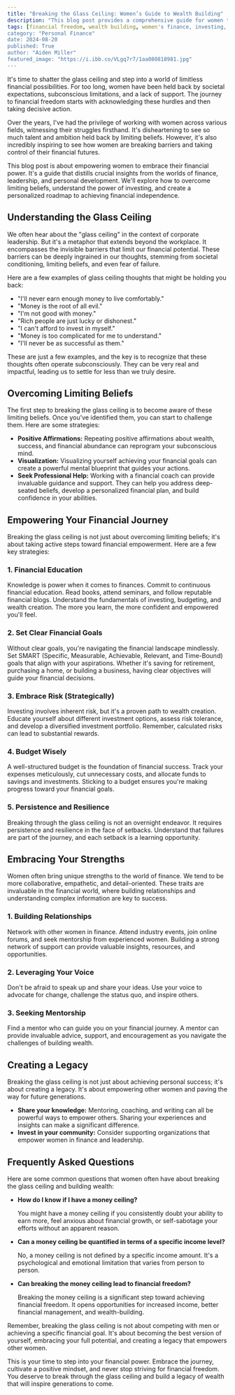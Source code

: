 ```yaml
---
title: "Breaking the Glass Ceiling: Women’s Guide to Wealth Building"
description: "This blog post provides a comprehensive guide for women to overcome limiting beliefs, understand financial principles, and build a strong financial foundation. Learn how to identify and challenge financial barriers, set clear goals, and develop a personalized wealth-building strategy."
tags: [financial freedom, wealth building, women's finance, investing, money management, financial education, personal finance, mindset, empowerment, financial goals]
category: "Personal Finance"
date: 2024-08-20
published: True
author: "Aiden Miller"
featured_image: "https://i.ibb.co/VLgq7r7/1aa080818981.jpg"
---
```



It's time to shatter the glass ceiling and step into a world of limitless financial possibilities. For too long, women have been held back by societal expectations, subconscious limitations, and a lack of support. The journey to financial freedom starts with acknowledging these hurdles and then taking decisive action. 

Over the years, I've had the privilege of working with women across various fields, witnessing their struggles firsthand.  It's disheartening to see so much talent and ambition held back by limiting beliefs. However, it's also incredibly inspiring to see how women are breaking barriers and taking control of their financial futures.

This blog post is about empowering women to embrace their financial power. It's a guide that distills crucial insights from the worlds of finance, leadership, and personal development.  We'll explore how to overcome limiting beliefs, understand the power of investing, and create a personalized roadmap to achieving financial independence. 

##  Understanding the Glass Ceiling 

We often hear about the "glass ceiling" in the context of corporate leadership. But it's a metaphor that extends beyond the workplace. It encompasses the invisible barriers that limit our financial potential. These barriers can be deeply ingrained in our thoughts, stemming from societal conditioning, limiting beliefs, and even fear of failure. 

Here are a few examples of glass ceiling thoughts that might be holding you back:

*  "I'll never earn enough money to live comfortably."
*  "Money is the root of all evil."
*  "I'm not good with money."
*  "Rich people are just lucky or dishonest."
*  "I can't afford to invest in myself."
*  "Money is too complicated for me to understand."
*  "I'll never be as successful as them."

These are just a few examples, and the key is to recognize that these thoughts often operate subconsciously.  They can be very real and impactful,  leading us to settle for less than we truly desire.

##  Overcoming Limiting Beliefs

The first step to breaking the glass ceiling is to become aware of these limiting beliefs. Once you've identified them, you can start to challenge them. Here are some strategies:

*  **Positive Affirmations:**  Repeating positive affirmations about wealth, success, and financial abundance can reprogram your subconscious mind. 
*  **Visualization:**  Visualizing yourself achieving your financial goals can create a powerful mental blueprint that guides your actions.
*  **Seek Professional Help:** Working with a financial coach can provide invaluable guidance and support. They can help you address deep-seated beliefs, develop a personalized financial plan, and build confidence in your abilities.

##  Empowering Your Financial Journey

Breaking the glass ceiling is not just about overcoming limiting beliefs; it's about taking active steps toward financial empowerment. Here are a few key strategies:

### 1.  Financial Education

Knowledge is power when it comes to finances.  Commit to continuous financial education.  Read books, attend seminars, and follow reputable financial blogs. Understand the fundamentals of investing, budgeting, and wealth creation. The more you learn, the more confident and empowered you'll feel.

### 2.  Set Clear Financial Goals

Without clear goals, you're navigating the financial landscape mindlessly. Set SMART (Specific, Measurable, Achievable, Relevant, and Time-Bound) goals that align with your aspirations.  Whether it's saving for retirement, purchasing a home, or building a business, having clear objectives will guide your financial decisions. 

### 3.  Embrace Risk (Strategically)

Investing involves inherent risk, but it's a proven path to wealth creation. Educate yourself about different investment options, assess risk tolerance, and develop a diversified investment portfolio. Remember, calculated risks can lead to substantial rewards.

### 4.  Budget Wisely

A well-structured budget is the foundation of financial success.  Track your expenses meticulously, cut unnecessary costs, and allocate funds to savings and investments. Sticking to a budget ensures you're making progress toward your financial goals.

### 5.  Persistence and Resilience

Breaking through the glass ceiling is not an overnight endeavor.  It requires persistence and resilience in the face of setbacks.  Understand that failures are part of the journey, and each setback is a learning opportunity.

##  Embracing Your Strengths

Women often bring unique strengths to the world of finance.  We tend to be more collaborative, empathetic, and detail-oriented.  These traits are invaluable in the financial world, where building relationships and understanding complex information are key to success.

### 1.  Building Relationships

Network with other women in finance.  Attend industry events, join online forums, and seek mentorship from experienced women.  Building a strong network of support can provide valuable insights, resources, and opportunities.

### 2.  Leveraging Your Voice

Don't be afraid to speak up and share your ideas.  Use your voice to advocate for change, challenge the status quo, and inspire others.  

### 3.  Seeking Mentorship

Find a mentor who can guide you on your financial journey.  A mentor can provide invaluable advice, support, and encouragement as you navigate the challenges of building wealth.

##  Creating a Legacy

Breaking the glass ceiling is not just about achieving personal success; it's about creating a legacy.  It's about empowering other women and paving the way for future generations.

* **Share your knowledge:**  Mentoring, coaching, and writing can all be powerful ways to empower others.  Sharing your experiences and insights can make a significant difference.
* **Invest in your community:**  Consider supporting organizations that empower women in finance and leadership. 

##  Frequently Asked Questions

Here are some common questions that women often have about breaking the glass ceiling and building wealth:

*  **How do I know if I have a money ceiling?**

    You might have a money ceiling if you consistently doubt your ability to earn more, feel anxious about financial growth, or self-sabotage your efforts without an apparent reason.  
*  **Can a money ceiling be quantified in terms of a specific income level?**

    No, a money ceiling is not defined by a specific income amount. It's a psychological and emotional limitation that varies from person to person.
*  **Can breaking the money ceiling lead to financial freedom?**

    Breaking the money ceiling is a significant step toward achieving financial freedom. It opens opportunities for increased income, better financial management, and wealth-building.

Remember, breaking the glass ceiling is not about competing with men or achieving a specific financial goal. It's about becoming the best version of yourself, embracing your full potential, and creating a legacy that empowers other women. 

This is your time to step into your financial power.  Embrace the journey, cultivate a positive mindset, and never stop striving for financial freedom.  You deserve to break through the glass ceiling and build a legacy of wealth that will inspire generations to come.  

